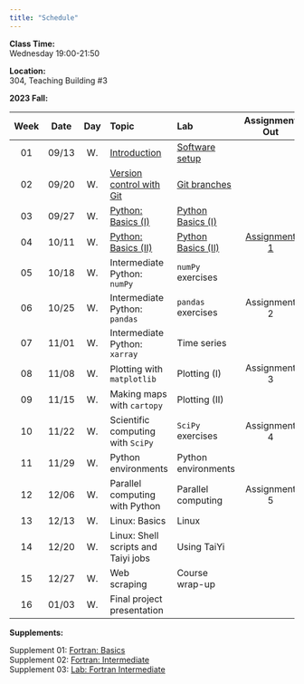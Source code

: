 ---
title: "Schedule"
---
**Class Time:**   
Wednesday 19:00-21:50

**Location:**   
304, Teaching Building #3   

**2023 Fall:**

|Week|Date |Day | Topic                                                                                     | Lab                                                                   | Assignment Out                                                         | Assignment Due  |
|:--:|:---:|:--:|:------------------------------------------------------------------------------------------|:----------------------------------------------------------------------|:----------------------------------------------------------------------:|:---------------:|
|01  |09/13|W.  |[Introduction](https://zhu-group.github.io/ese5023/Section_01.html)                        | [Software setup](https://zhu-group.github.io/ese5023/Lab_01.html)     |                                                                        |                 |
|02  |09/20|W.  |[Version control with Git](https://zhu-group.github.io/ese5023/Section_02.html)            | [Git branches](https://zhu-group.github.io/ese5023/Lab_02.html)       |                                                                        |                 |
|03  |09/27|W.  |[Python: Basics (I)](https://zhu-group.github.io/ese5023/Section_03.html)                  | [Python Basics (I)](https://zhu-group.github.io/ese5023/Lab_03.html)  |                                                                        |                 |
|04  |10/11|W.  |[Python: Basics (II)](https://zhu-group.github.io/ese5023/Section_04.html)                 | [Python Basics (II)](https://zhu-group.github.io/ese5023/Lab_04.html) | [Assignment 1](https://zhu-group.github.io/ese5023/Assignment_01.html) |                 |
|05  |10/18|W.  |Intermediate Python: `numPy`                                                               | `numPy` exercises                                                     |                                                                        |                 |
|06  |10/25|W.  |Intermediate Python: `pandas`                                                              | `pandas` exercises                                                    | Assignment 2                                                           | Assignment 1    |
|07  |11/01|W.  |Intermediate Python: `xarray`                                                              | Time series                                                           |                                                                        |                 |
|08  |11/08|W.  |Plotting with `matplotlib`                                                                 | Plotting (I)                                                          | Assignment 3                                                           | Assignment 2    |
|09  |11/15|W.  |Making maps with `cartopy`                                                                 | Plotting (II)                                                         |                                                                        |                 |
|10  |11/22|W.  |Scientific computing with `SciPy`                                                          | `SciPy` exercises                                                     | Assignment 4                                                           | Assignment 3    |
|11  |11/29|W.  |Python environments                                                                        | Python environments                                                   |                                                                        |                 |
|12  |12/06|W.  |Parallel computing with Python                                                             | Parallel computing                                                    | Assignment 5                                                           | Assignment 4    |
|13  |12/13|W.  |Linux: Basics                                                                              | Linux                                                                 |                                                                        |                 |
|14  |12/20|W.  |Linux: Shell scripts and Taiyi jobs                                                        | Using TaiYi                                                           |                                                                        | Assignment 5    |
|15  |12/27|W.  |Web scraping                                                                               | Course wrap-up                                                        |                                                                        |                 |
|16  |01/03|W.  |Final project presentation                                                                 |                                                                       |                                                                        |                 |


**Supplements:**  

Supplement 01: [Fortran: Basics](https://zhu-group.github.io/ese5023/Sup_01.html)  
Supplement 02: [Fortran: Intermediate](https://zhu-group.github.io/ese5023/Sup_02.html)  
Supplement 03: [Lab: Fortran Intermediate](https://zhu-group.github.io/ese5023/Sup_03.html)  